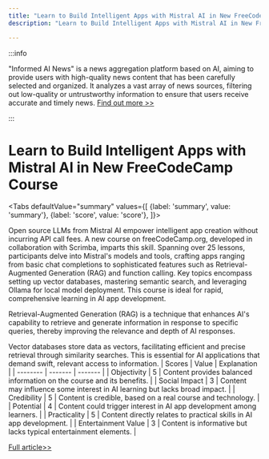 ```yaml
---
title: "Learn to Build Intelligent Apps with Mistral AI in New FreeCodeCamp Course"
description: "Learn to Build Intelligent Apps with Mistral AI in New FreeCodeCamp Course"

---
```



:::info

"Informed AI News" is a news aggregation platform based on AI, aiming to provide users with high-quality news content that has been carefully selected and organized. It analyzes a vast array of news sources, filtering out low-quality or untrustworthy information to ensure that users receive accurate and timely news.  [Find out more >>](/)

:::

# Learn to Build Intelligent Apps with Mistral AI in New FreeCodeCamp Course


<Tabs
	defaultValue="summary"
	values={[
	{label: 'summary', value: 'summary'},
	{label: 'score', value: 'score'},
]}>
<TabItem value="summary">


Open source LLMs from Mistral AI empower intelligent app creation without incurring API call fees. A new course on freeCodeCamp.org, developed in collaboration with Scrimba, imparts this skill. Spanning over 25 lessons, participants delve into Mistral's models and tools, crafting apps ranging from basic chat completions to sophisticated features such as Retrieval-Augmented Generation (RAG) and function calling. Key topics encompass setting up vector databases, mastering semantic search, and leveraging Ollama for local model deployment. This course is ideal for rapid, comprehensive learning in AI app development.

Retrieval-Augmented Generation (RAG) is a technique that enhances AI's capability to retrieve and generate information in response to specific queries, thereby improving the relevance and depth of AI responses.

Vector databases store data as vectors, facilitating efficient and precise retrieval through similarity searches. This is essential for AI applications that demand swift, relevant access to information.
</TabItem>
<TabItem value="score">
	| Scores     | Value   | Explanation |
	| -------- | ------- | ------- |
	| Objectivity  | 5    | Content provides balanced information on the course and its benefits.    |
	| Social Impact | 3     | Content may influence some interest in AI learning but lacks broad impact.    |
	| Credibility    | 5    | Content is credible, based on a real course and technology.    |
	| Potential    | 4    | Content could trigger interest in AI app development among learners.    |
	| Practicality    | 5    | Content directly relates to practical skills in AI app development.    |
	| Entertainment Value    | 3    | Content is informative but lacks typical entertainment elements.    |
</TabItem>
</Tabs>

[Full article>>](https://www.freecodecamp.org/news/building-intelligent-apps-with-mistral-ai/)
